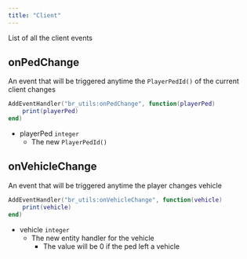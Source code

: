 ```yaml
---
title: "Client"
---
```


List of all the client events

## onPedChange
An event that will be triggered anytime the `PlayerPedId()` of the current client changes
```lua
AddEventHandler("br_utils:onPedChange", function(playerPed)
    print(playerPed)
end)
```
- playerPed `integer`
  - The new `PlayerPedId()`


## onVehicleChange
An event that will be triggered anytime the player changes vehicle
```lua
AddEventHandler("br_utils:onVehicleChange", function(vehicle)
    print(vehicle)
end)
```
- vehicle `integer`
  - The new entity handler for the vehicle
    - The value will be 0 if the ped left a vehicle
